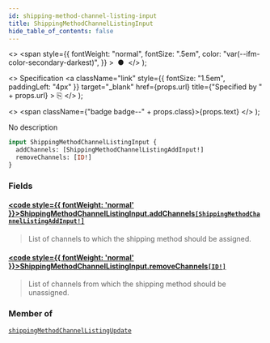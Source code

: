 ```yaml
---
id: shipping-method-channel-listing-input
title: ShippingMethodChannelListingInput
hide_table_of_contents: false
---
```


  <>
    <span
      style={{
        fontWeight: "normal",
        fontSize: ".5em",
        color: "var(--ifm-color-secondary-darkest)",
      }}
    >
      &nbsp;●&nbsp;
    </span>
  </>
);

  <>
    Specification
    <a
      className="link"
      style={{ fontSize: "1.5em", paddingLeft: "4px" }}
      target="\_blank"
      href={props.url}
      title={"Specified by " + props.url}
    >
      ⎘
    </a>
  </>
);

  <>
    <span className={"badge badge--" + props.class}>{props.text}</span>
  </>
);

No description

```graphql
input ShippingMethodChannelListingInput {
  addChannels: [ShippingMethodChannelListingAddInput!]
  removeChannels: [ID!]
}
```

### Fields

#### [<code style={{ fontWeight: 'normal' }}>ShippingMethodChannelListingInput.<b>addChannels</b></code>](#)<Bullet />[`[ShippingMethodChannelListingAddInput!]`](../../api-reference/inputs/shipping-method-channel-listing-add-input) <Badge class="secondary" text="list"/> <Badge class="secondary" text="input"/>

> List of channels to which the shipping method should be assigned.

#### [<code style={{ fontWeight: 'normal' }}>ShippingMethodChannelListingInput.<b>removeChannels</b></code>](#)<Bullet />[`[ID!]`](../../api-reference/scalars/id) <Badge class="secondary" text="list"/> <Badge class="secondary" text="scalar"/>

> List of channels from which the shipping method should be unassigned.

### Member of

[`shippingMethodChannelListingUpdate`](../../api-reference/mutations/shipping-method-channel-listing-update) <Badge class="secondary" text="mutation"/>

